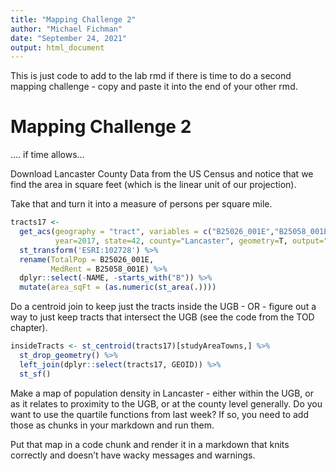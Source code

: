 ```yaml
---
title: "Mapping Challenge 2"
author: "Michael Fichman"
date: "September 24, 2021"
output: html_document
---
```


This is just code to add to the lab rmd if there is time to do a second mapping challenge - copy and paste it into the end of your other rmd.

# Mapping Challenge 2

.... if time allows...

Download Lancaster County Data from the US Census and notice that we find the area in square feet (which is the linear unit of our projection).

Take that and turn it into a measure of persons per square mile.

```r
tracts17 <- 
  get_acs(geography = "tract", variables = c("B25026_001E","B25058_001E"), 
          year=2017, state=42, county="Lancaster", geometry=T, output="wide") %>%
  st_transform('ESRI:102728') %>%
  rename(TotalPop = B25026_001E, 
         MedRent = B25058_001E) %>%
  dplyr::select(-NAME, -starts_with("B")) %>%
  mutate(area_sqFt = (as.numeric(st_area(.))))
```

Do a centroid join to keep just the tracts inside the UGB - OR - figure out a way to just keep tracts that intersect the UGB (see the code from the TOD chapter).

```r
insideTracts <- st_centroid(tracts17)[studyAreaTowns,] %>%
  st_drop_geometry() %>%
  left_join(dplyr::select(tracts17, GEOID)) %>%
  st_sf()
```

Make a map of population density in Lancaster - either within the UGB, or as it relates to proximity to the UGB, or at the county level generally. Do you want to use the quartile functions from last week? If so, you need to add those as chunks in your markdown and run them.

Put that map in a code chunk and render it in a markdown that knits correctly and doesn't have wacky messages and warnings.

